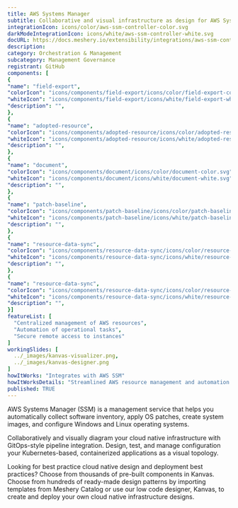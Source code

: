 ```yaml
---
title: AWS Systems Manager
subtitle: Collaborative and visual infrastructure as design for AWS Systems Manager
integrationIcon: icons/color/aws-ssm-controller-color.svg
darkModeIntegrationIcon: icons/white/aws-ssm-controller-white.svg
docURL: https://docs.meshery.io/extensibility/integrations/aws-ssm-controller
description: 
category: Orchestration & Management
subcategory: Management Governance
registrant: GitHub
components: [
{
"name": "field-export",
"colorIcon": "icons/components/field-export/icons/color/field-export-color.svg",
"whiteIcon": "icons/components/field-export/icons/white/field-export-white.svg",
"description": "",
},
{
"name": "adopted-resource",
"colorIcon": "icons/components/adopted-resource/icons/color/adopted-resource-color.svg",
"whiteIcon": "icons/components/adopted-resource/icons/white/adopted-resource-white.svg",
"description": "",
},
{
"name": "document",
"colorIcon": "icons/components/document/icons/color/document-color.svg",
"whiteIcon": "icons/components/document/icons/white/document-white.svg",
"description": "",
},
{
"name": "patch-baseline",
"colorIcon": "icons/components/patch-baseline/icons/color/patch-baseline-color.svg",
"whiteIcon": "icons/components/patch-baseline/icons/white/patch-baseline-white.svg",
"description": "",
},
{
"name": "resource-data-sync",
"colorIcon": "icons/components/resource-data-sync/icons/color/resource-data-sync-color.svg",
"whiteIcon": "icons/components/resource-data-sync/icons/white/resource-data-sync-white.svg",
"description": "",
},
{
"name": "resource-data-sync",
"colorIcon": "icons/components/resource-data-sync/icons/color/resource-data-sync-color.svg",
"whiteIcon": "icons/components/resource-data-sync/icons/white/resource-data-sync-white.svg",
"description": "",
}]
featureList: [
  "Centralized management of AWS resources",
  "Automation of operational tasks",
  "Secure remote access to instances"
]
workingSlides: [
  ../_images/kanvas-visualizer.png,
  ../_images/kanvas-designer.png
]
howItWorks: "Integrates with AWS SSM"
howItWorksDetails: "Streamlined AWS resource management and automation within Kubernetes"
published: TRUE
---
```

<p>
AWS Systems Manager (SSM) is a management service that helps you automatically collect software inventory, apply OS patches, create system images, and configure Windows and Linux operating systems.
</p>
<p>
    Collaboratively and visually diagram your cloud native infrastructure with GitOps-style pipeline integration. Design, test, and manage configuration your Kubernetes-based, containerized applications as a visual topology.
</p>
<p>
    Looking for best practice cloud native design and deployment best practices? Choose from thousands of pre-built components in Kanvas. Choose from hundreds of ready-made design patterns by importing templates from Meshery Catalog or use our low code designer, Kanvas, to create and deploy your own cloud native infrastructure designs.
</p>
